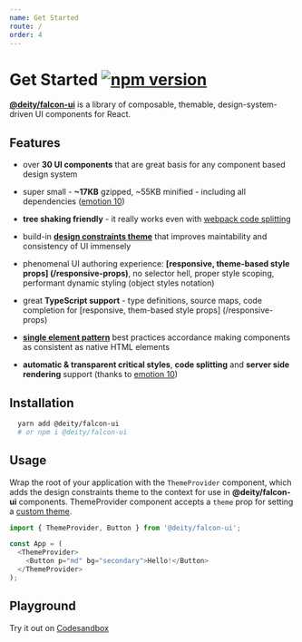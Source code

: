 ```yaml
---
name: Get Started
route: /
order: 4
---
```


# Get Started [![npm version](https://badge.fury.io/js/%40deity%2Ffalcon-ui.svg)](https://badge.fury.io/js/%40deity%2Ffalcon-ui)

[**@deity/falcon-ui**](https://www.npmjs.com/package/@deity/falcon-ui) is a library of composable, themable, design-system-driven UI components for React.


## Features

- over **30 UI components** that are great basis for any component based design system

- super small - **~17KB** gzipped, ~55KB minified - including all dependencies ([emotion 10](https://github.com/emotion-js/emotion))

- **tree shaking friendly** - it really works even with [webpack code splitting](https://github.com/webpack/webpack/issues/7782)

- build-in [**design constraints theme**](/theming) that improves maintability and consistency of UI immensely

- phenomenal UI authoring experience: **[responsive, theme-based style props] (/responsive-props)**, no selector hell, proper style scoping, performant dynamic styling (object styles notation)

- great **TypeScript support** - type definitions, source maps, code completion for [responsive, them-based style props] (/responsive-props)

- [**single element pattern**](https://medium.freecodecamp.org/introducing-the-single-element-pattern-dfbd2c295c5d) best practices accordance making components as consistent as native HTML elements

- **automatic & transparent critical styles**, **code splitting**  and **server side rendering** support (thanks to [emotion 10](https://github.com/emotion-js/emotion)) 

## Installation

```bash
  yarn add @deity/falcon-ui
  # or npm i @deity/falcon-ui
```

## Usage

Wrap the root of your application with the `ThemeProvider` component,
which adds the design constraints theme to the context for use in **@deity/falcon-ui** components.
ThemeProvider component accepts a `theme` prop for setting a [custom theme](/theming).


```javascript
import { ThemeProvider, Button } from '@deity/falcon-ui';

const App = (
  <ThemeProvider>
    <Button p="md" bg="secondary">Hello!</Button>
  </ThemeProvider>
);
```

## Playground

Try it out on [Codesandbox](https://codesandbox.io/s/z65v7ojvol)
